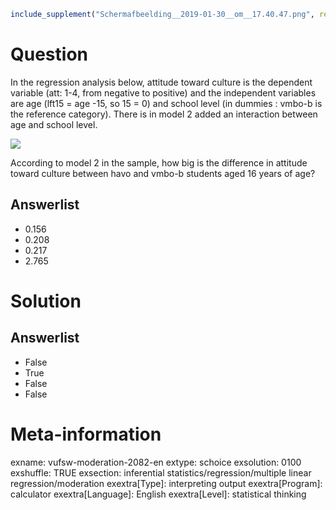 ```r
include_supplement("Schermafbeelding__2019-01-30__om__17.40.47.png", recursive = TRUE)
```

Question
========
In the regression analysis below, attitude toward culture is the dependent variable (att: 1-4, from negative to positive) and the independent variables are age (lft15 = age -15, so 15 = 0) and school level (in dummies : vmbo-b is the reference category). There is in model 2 added an interaction between age and school level.  
  
![](Schermafbeelding__2019-01-30__om__17.40.47.png)
  
According to model 2 in the sample, how big is the difference in attitude toward culture between havo and vmbo-b students aged 16 years of age?

Answerlist
----------
* 0.156
* 0.208
* 0.217
* 2.765

Solution
========

Answerlist
----------
* False
* True
* False
* False

Meta-information
================
exname: vufsw-moderation-2082-en
extype: schoice
exsolution: 0100
exshuffle: TRUE
exsection: inferential statistics/regression/multiple linear regression/moderation
exextra[Type]: interpreting output
exextra[Program]: calculator
exextra[Language]: English
exextra[Level]: statistical thinking

